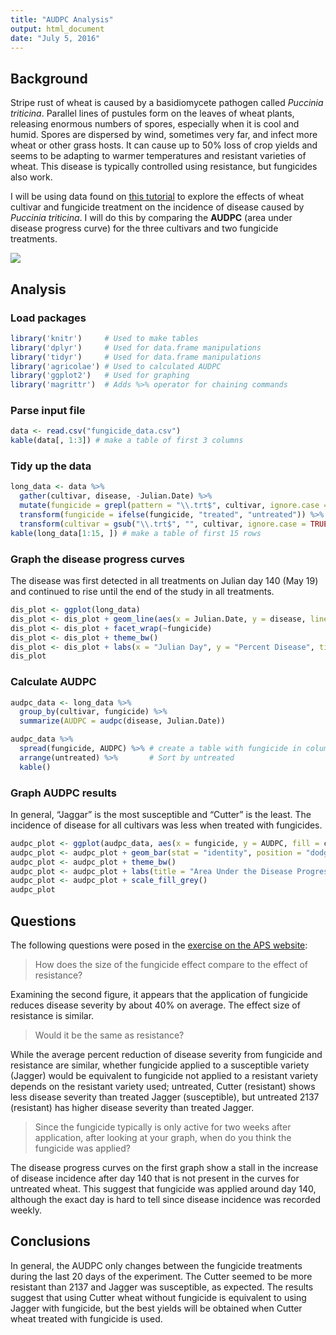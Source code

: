```yaml
---
title: "AUDPC Analysis"
output: html_document
date: "July 5, 2016"
---
```


## Background

Stripe rust of wheat is caused by a basidiomycete pathogen called *Puccinia triticina*.
Parallel lines of pustules form on the leaves of wheat plants, releasing enormous numbers of spores, especially when it is cool and humid.
Spores are dispersed by wind, sometimes very far, and infect more wheat or other grass hosts.
It can cause up to 50% loss of crop yields and seems to be adapting to warmer temperatures and resistant varieties of wheat.
This disease is typically controlled using resistance, but fungicides also work. 

I will be using data found on [this tutorial](http://www.apsnet.org/edcenter/advanced/topics/EcologyAndEpidemiologyInR/DiseaseProgress/Pages/StripeRust.aspx) to explore the effects of wheat cultivar and fungicide treatment on the incidence of disease caused by *Puccinia triticina*.
 I will do this by comparing the **AUDPC** (area under disease progress curve) for the three cultivars and two fungicide treatments.

![](stripe_rust.jpg)


## Analysis

### Load packages

```r
library('knitr')     # Used to make tables 
library('dplyr')     # Used for data.frame manipulations
library('tidyr')     # Used for data.frame manipulations
library('agricolae') # Used to calculated AUDPC
library('ggplot2')   # Used for graphing
library('magrittr')  # Adds %>% operator for chaining commands
```


### Parse input file

```r
data <- read.csv("fungicide_data.csv")
kable(data[, 1:3]) # make a table of first 3 columns
```


### Tidy up the data

```r
long_data <- data %>% 
  gather(cultivar, disease, -Julian.Date) %>% 
  mutate(fungicide = grepl(pattern = "\\.trt$", cultivar, ignore.case = TRUE)) %>% 
  transform(fungicide = ifelse(fungicide, "treated", "untreated")) %>% 
  transform(cultivar = gsub("\\.trt$", "", cultivar, ignore.case = TRUE)) 
kable(long_data[1:15, ]) # make a table of first 15 rows
```


### Graph the disease progress curves

The disease was first detected in all treatments on Julian day 140 (May 19) and continued to rise until the end of the study in all treatments.

```r
dis_plot <- ggplot(long_data)
dis_plot <- dis_plot + geom_line(aes(x = Julian.Date, y = disease, linetype = cultivar))
dis_plot <- dis_plot + facet_wrap(~fungicide)
dis_plot <- dis_plot + theme_bw()
dis_plot <- dis_plot + labs(x = "Julian Day", y = "Percent Disease", title = "Disease Progress Curve")
dis_plot
```


### Calculate AUDPC

```r
audpc_data <- long_data %>% 
  group_by(cultivar, fungicide) %>% 
  summarize(AUDPC = audpc(disease, Julian.Date))
```

```r
audpc_data %>% 
  spread(fungicide, AUDPC) %>% # create a table with fungicide in columns and cultivar in rows
  arrange(untreated) %>%       # Sort by untreated
  kable()
```



### Graph AUDPC results

In general, "Jaggar" is the most susceptible and "Cutter" is the least.
The incidence of disease for all cultivars was less when treated with fungicides.

```r
audpc_plot <- ggplot(audpc_data, aes(x = fungicide, y = AUDPC, fill = cultivar))
audpc_plot <- audpc_plot + geom_bar(stat = "identity", position = "dodge")
audpc_plot <- audpc_plot + theme_bw()
audpc_plot <- audpc_plot + labs(title = "Area Under the Disease Progress Curve")
audpc_plot <- audpc_plot + scale_fill_grey()
audpc_plot
```


## Questions

The following questions were posed in the [exercise on the APS website](http://www.apsnet.org/edcenter/advanced/topics/EcologyAndEpidemiologyInR/DiseaseProgress/Pages/StripeRust.aspx):

> How does the size of the fungicide effect compare to the effect of resistance? 

Examining the second figure, it appears that the application of fungicide reduces disease severity by about 40% on average. The effect size of resistance is similar. 

> Would it be the same as resistance?

While the average percent reduction of disease severity from fungicide and resistance are similar, whether fungicide applied to a susceptible variety (Jagger) would be equivalent to fungicide not applied to a resistant variety depends on the resistant variety used; untreated, Cutter (resistant) shows less disease severity than treated Jagger (susceptible), but untreated 2137 (resistant) has higher disease severity than treated Jagger.  

> Since the fungicide typically is only active for two weeks after application, after looking at your graph, when do you think the fungicide was applied?

The disease progress curves on the first graph show a stall in the increase of disease incidence after day 140 that is not present in the curves for untreated wheat. This suggest that fungicide was applied around day 140, although the exact day is hard to tell since disease incidence was recorded weekly.  

## Conclusions

In general, the AUDPC only changes between the fungicide treatments during the last 20 days of the experiment. 
The Cutter seemed to be more resistant than 2137 and Jagger was susceptible, as expected. 
The results suggest that using Cutter wheat without fungicide is equivalent to using Jagger with fungicide, but the best yields will be obtained when Cutter wheat treated with fungicide is used.
